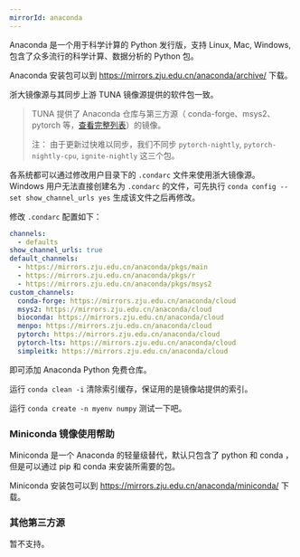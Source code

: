 ```yaml
---
mirrorId: anaconda
---
```


Anaconda 是一个用于科学计算的 Python 发行版，支持 Linux, Mac, Windows, 包含了众多流行的科学计算、数据分析的 Python 包。

Anaconda 安装包可以到 https://mirrors.zju.edu.cn/anaconda/archive/ 下载。

浙大镜像源与其同步上游 TUNA 镜像源提供的软件包一致。

> TUNA 提供了 Anaconda 仓库与第三方源（ conda-forge、msys2、pytorch 等，[查看完整列表](https://mirrors.zju.edu.cn/anaconda/cloud/)）的镜像。
> 
> 注： 由于更新过快难以同步，我们不同步 `pytorch-nightly`, `pytorch-nightly-cpu`, `ignite-nightly` 这三个包。

各系统都可以通过修改用户目录下的 `.condarc` 文件来使用浙大镜像源。Windows 用户无法直接创建名为 `.condarc` 的文件，可先执行 `conda config --set show_channel_urls yes` 生成该文件之后再修改。

修改 `.condarc` 配置如下：

```yaml
channels:
  - defaults
show_channel_urls: true
default_channels:
  - https://mirrors.zju.edu.cn/anaconda/pkgs/main
  - https://mirrors.zju.edu.cn/anaconda/pkgs/r
  - https://mirrors.zju.edu.cn/anaconda/pkgs/msys2
custom_channels:
  conda-forge: https://mirrors.zju.edu.cn/anaconda/cloud
  msys2: https://mirrors.zju.edu.cn/anaconda/cloud
  bioconda: https://mirrors.zju.edu.cn/anaconda/cloud
  menpo: https://mirrors.zju.edu.cn/anaconda/cloud
  pytorch: https://mirrors.zju.edu.cn/anaconda/cloud
  pytorch-lts: https://mirrors.zju.edu.cn/anaconda/cloud
  simpleitk: https://mirrors.zju.edu.cn/anaconda/cloud
```

即可添加 Anaconda Python 免费仓库。

运行 `conda clean -i` 清除索引缓存，保证用的是镜像站提供的索引。

运行 `conda create -n myenv numpy` 测试一下吧。

### Miniconda 镜像使用帮助

Miniconda 是一个 Anaconda 的轻量级替代，默认只包含了 python 和 conda ，但是可以通过 pip 和 conda 来安装所需要的包。

Miniconda 安装包可以到 https://mirrors.zju.edu.cn/anaconda/miniconda/ 下载。

### 其他第三方源

暂不支持。
